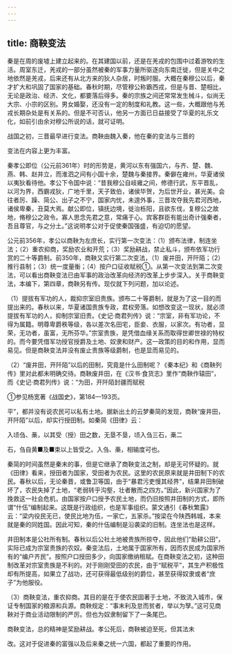 ```yaml
---
---
---
```

title: 商鞅变法
---



秦是在周的废墟上建立起来的。在其建国以前，还是在羌戎的包围中过着游牧的生活。周室东迁，羌戎的一部分虽然被秦的军事力量所驱逐向东南迁徙，但是关中之地依然是羌戎，后来还有从北方来的狄人杂居，时叛时服。大概在秦穆公以后，秦才扩大和巩固了国家的基础。春秋时期，尽管穆公称霸西戎，但是与晋、楚相比，无论是政治、经济、文化，都要落后得多。秦的宗族之间还常常发生械斗，似尚无大宗、小宗的区别。男女婚娶，还没有一定的制度和礼教。这一些，大概跟他与羌戎长期杂处是有关系的。但是不可否认，他另一方面已日益接受了华夏的礼乐文化，如前引由余对穆公所说的话，就可证明。

战国之初，三晋最早进行变法。商鞅由魏入秦，他在秦的变法与三晋的

变法在内容上更为丰富。

秦孝公即位（公元前361年）时的形势是，黄河以东有强国六，与齐、楚、魏、燕、韩、赵并立，而淮泗之间有小国十余，楚魏与秦接界。秦僻在雍州，华夏诸侯以夷狄看待他。孝公下令国中说：“昔我穆公自岐雍之间，修德行武，东平晋乱，以河为界，西霸戎狄，广地千里，天子致伯，诸侯毕贺，为后世开业，甚光美。会往者厉、躁、简公、出子之不宁，国家内忧，未遑外事，三晋攻夺我先君河西地，诸侯卑秦，丑莫大焉。献公即位，镇抚边境，徙治栎阳，且欲东伐，复穆公之故地，脩穆公之政令。寡人思念先君之意，常痛于心。宾客群臣有能出奇计强秦者，吾且尊官，与之分土。”这说明孝公对于促使秦国强盛，有迫切的愿望。

公元前356年，孝公以商鞅为左庶长，实行第一次变法：（1）颁布法律，制连坐法；（2）重农抑商，奖励农业和开荒；（3）奖励耕战，禁止私斗，颁布依军功行赏的二十等爵制。前350年，商鞅又实行第二次变法，（1）废井田，开阡陌；（2）推行县制；（3）统一度量衡；（4）按户口征收赋税①。从第一次变法到第二次变法，可以看出商鞅变法已由军事的政治改革向经济的改革上步步深入。关于商鞅变法，本编下，第四章，商鞅另有传。现仅就下列问题，加以论述。

（1）提拔有军功的人，裁抑宗室旧贵族。颁布二十等爵制，就是为了这一目的而提出来的。春秋以来，华夏诸国贵族专政，君权旁落。如想改变这一现状，就必须提拔有军功的人，抑制宗室旧贵。《史记·商君列传》说：“宗室，非有军功论，不得为属籍。明尊卑爵秩等级，各以差次名田宅，臣妾、衣服，以家次。有功者，显荣，无功者，虽富，无所芬华。”宗室贵族，是凭借血缘关系而取得世卿世禄的特权的。而今要凭借军功授官授爵及土地、奴隶和财产。这一政策的目的和作用，显而易见。但是商鞅变法并没有废止贵族等级爵制，也是显而易见的。

（2）“废井田，开阡陌”以后的田制，究竟是什么田制呢？《秦本纪》和《商鞅列传》里对此都未明确交待。商鞅废井田，在《汉书·食货志》里作“商鞅作辕田”，而《史记·商君列传》说：“为田，开阡陌封疆而赋税

①参见杨宽著《战国史》，第184—193页。

平”，都并没有说农民可以私有土地。据新出土的云梦秦简的发现，商鞅“废井田，开阡陌”以后，却实行授田制。如秦简《田律》云：

入顷刍、槀，以其受（授）田之数，无垦不垦，顷入刍三石，槀二

石，刍自黄■及■束以上皆受之。入刍、槀，相输度可也。

秦简的时间虽然是秦末的事，但是它继承了商鞅变法之制，却是无可怀疑的。就《田律》看来，授田者为国家，受田者为农民。这里的农民原来就是井田制下的农民。春秋以后，无论秦晋，或鲁卫等国，由于“暴君污吏慢其经界”，结果井田制破坏了，农民失掉了土地，“老弱转乎沟壑，壮者散而之四方。”因此，新兴国家为了挽救这一社会危机，由国家按户口授予农民土地，而仍旧按照井田制的方式，即所谓“什伍”编制起来。这既是行政组织，也是军事组织。蒙文通引《春秋繁露》云：“梁内役民无已，使民比地为伍，一家亡，五家杀。”按梁在今陕西韩城，本来就是秦的同姓国。因此可知，秦的什伍编制是沿袭梁的旧制。连坐法也是这样。

井田制本是公社所有制。春秋以后公社土地被贵族所掠夺，因此他们“助耕公田”，实际已成为宗室贵族的农奴。秦变法后，土地属于国家所有，因而农民成为国家所有的“编户齐民”。按照户口授田多少，向国家缴纳租赋。在商鞅变法之初，这种田制改革对宗室贵族是不利的。对于刚刚受田的农民，由于“赋税平”，其生产积极性却有所提高，如果立了战功，还可获得最低级别的爵位，甚至获得奴隶或者“庶子”为他服役。

（3）商鞅变法，重农抑商。其目的是在于使农民固著于土地，不致流入城市，保证专制国家的粮源和兵源。商鞅规定：“事末利及怠而贫者，举以为孥。”这可见商鞅对于商业活动限制的严厉。但也为奴隶制留下了一条尾巴。

商鞅变法，总的精神是奖励耕战。孝公死后，商鞅被迫至死，但其法未

改。这对于促进秦的富强以及后来秦之统一六国，都起了重要的作用。